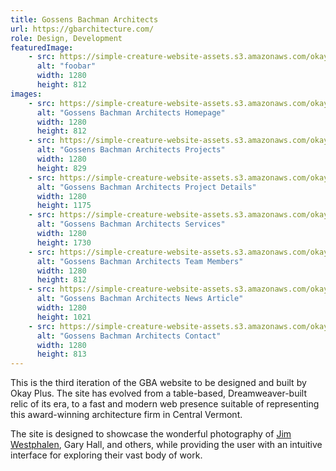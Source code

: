 ```yaml
---
title: Gossens Bachman Architects
url: https://gbarchitecture.com/
role: Design, Development
featuredImage:
    - src: https://simple-creature-website-assets.s3.amazonaws.com/okayplus/projects/gossens-bachman-architects/gossens-bachman-architects.jpg
      alt: "foobar"
      width: 1280
      height: 812
images:
    - src: https://simple-creature-website-assets.s3.amazonaws.com/okayplus/projects/gossens-bachman-architects/Home-Gossens-Bachman-Architects.png
      alt: "Gossens Bachman Architects Homepage"
      width: 1280
      height: 812
    - src: https://simple-creature-website-assets.s3.amazonaws.com/okayplus/projects/gossens-bachman-architects/Projects-Gossens-Bachman-Architects.png
      alt: "Gossens Bachman Architects Projects"
      width: 1280
      height: 829
    - src: https://simple-creature-website-assets.s3.amazonaws.com/okayplus/projects/gossens-bachman-architects/Hillside-House-Gossens-Bachman-Architects.png
      alt: "Gossens Bachman Architects Project Details"
      width: 1280
      height: 1175
    - src: https://simple-creature-website-assets.s3.amazonaws.com/okayplus/projects/gossens-bachman-architects/Services-Gossens-Bachman-Architects.png
      alt: "Gossens Bachman Architects Services"
      width: 1280
      height: 1730
    - src: https://simple-creature-website-assets.s3.amazonaws.com/okayplus/projects/gossens-bachman-architects/Team-Members-Gossens-Bachman-Architects.png
      alt: "Gossens Bachman Architects Team Members"
      width: 1280
      height: 812
    - src: https://simple-creature-website-assets.s3.amazonaws.com/okayplus/projects/gossens-bachman-architects/VSECU-Rutland-Branch-Receives-Efficiency-Vermont-Honor-Award-Gossens-Bachman-Architects.png
      alt: "Gossens Bachman Architects News Article"
      width: 1280
      height: 1021
    - src: https://simple-creature-website-assets.s3.amazonaws.com/okayplus/projects/gossens-bachman-architects/Contact-Gossens-Bachman-Architects.png
      alt: "Gossens Bachman Architects Contact"
      width: 1280
      height: 813
---
```


This is the third iteration of the GBA website to be designed and built by Okay Plus. The site has evolved from a table-based, Dreamweaver-built relic of its era, to a fast and modern web presence suitable of representing this award-winning architecture firm in Central Vermont.

The site is designed to showcase the wonderful photography of [Jim Westphalen](https://jimwestphalenfineart.com/), Gary Hall, and others, while providing the user with an intuitive interface for exploring their vast body of work.

